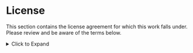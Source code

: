 # License

This section contains the license agreement for which this work falls under. Please review and be aware of the terms below.

<details>
  <summary>Click to Expand</summary>
 <p>Terms of Use
Copyright Bayer AG, 2022

This tutorial is protected by copyright. Copyright holder is Bayer AG.

You can use this tutorial and the code samples. You may copy and modify the code samples. Redistribution of the tutorial and code samples is permitted only with the prior consent of Bayer AG.

You are invited to actively participate in the further development of the tutorial. Please send us your code samples, recommendations, wishes and/or suggestions for improvement. If you send us code samples, you agree that they will be made available to others under the same conditions as the existing code samples. You also agree that Bayer AG may make changes to the code samples. We will coordinate such changes with you whenever possible but are not obligated to do so. In addition, when you provide code samples, you affirm that you wrote those code samples yourself.

THE TUTORIAL (INCL. CODE SAMPLES) IS PROVIDED "AS IS", WITHOUT WARRANTY OF ANY KIND, EXPRESS OR IMPLIED, INCLUDING BUT NOT LIMITED TO THE WARRANTY OF FITNESS FOR A PARTICULAR PURPOSE. IN NO EVENT SHALL THE AUTHORS OR COPYRIGHT HOLDER BE LIABLE FOR ANY CLAIM, DAMAGES OR OTHER LIABILITY, WHETHER IN AN ACTION OF CONTRACT, TORT OR OTHERWISE, ARISING FROM, OUT OF OR IN CONNECTION WITH THE TUTORIAL OR THE USE OR OTHER DEALINGS IN THE TUTORIAL. </p>
</details>

 
